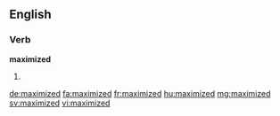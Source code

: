 ==English==

===Verb===
'''maximized'''

# {{past of|maximize}}

[[de:maximized]]
[[fa:maximized]]
[[fr:maximized]]
[[hu:maximized]]
[[mg:maximized]]
[[sv:maximized]]
[[vi:maximized]]